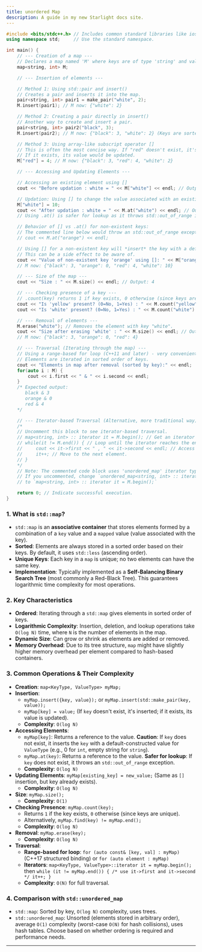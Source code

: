 ```yaml
---
title: unordered Map
description: A guide in my new Starlight docs site.
---
```


```cpp
#include <bits/stdc++.h> // Includes common standard libraries like iostream, map, string, utility.
using namespace std;     // Use the standard namespace.

int main() {
    // --- Creation of a map ---
    // Declares a map named 'M' where keys are of type 'string' and values are of type 'int'.
    map<string, int> M;

    // --- Insertion of elements ---

    // Method 1: Using std::pair and insert()
    // Creates a pair and inserts it into the map.
    pair<string, int> pair1 = make_pair("white", 2);
    M.insert(pair1); // M now: {"white": 2}

    // Method 2: Creating a pair directly in insert()
    // Another way to create and insert a pair.
    pair<string, int> pair2("black", 3);
    M.insert(pair2); // M now: {"black": 3, "white": 2} (Keys are sorted, so "black" comes before "white")

    // Method 3: Using array-like subscript operator []
    // This is often the most concise way. If "red" doesn't exist, it's inserted.
    // If it exists, its value would be updated.
    M["red"] = 4; // M now: {"black": 3, "red": 4, "white": 2}

    // --- Accessing and Updating Elements ---

    // Accessing an existing element using []
    cout << "Before updation : white = " << M["white"] << endl; // Output: 2

    // Updation: Using [] to change the value associated with an existing key.
    M["white"] = 10;
    cout << "After updation : white = " << M.at("white") << endl; // Output: 10
    // Using .at() is safer for lookup as it throws std::out_of_range if key not found.

    // Behavior of [] vs .at() for non-existent keys:
    // The commented line below would throw an std::out_of_range exception because "orange" does not exist.
    // cout << M.at("orange") << endl;

    // Using [] for a non-existent key will *insert* the key with a default-constructed value (0 for int).
    // This can be a side effect to be aware of.
    cout << "Value of non-existent key 'orange' using []: " << M["orange"] << endl; // Output: 0 (and inserts {"orange": 0})
    // M now: {"black": 3, "orange": 0, "red": 4, "white": 10}

    // --- Size of the map ---
    cout << "Size : " << M.size() << endl; // Output: 4

    // --- Checking presence of a key ---
    // .count(key) returns 1 if key exists, 0 otherwise (since keys are unique).
    cout << "Is 'yellow' present? (0=No, 1=Yes) : " << M.count("yellow") << endl; // Output: 0
    cout << "Is 'white' present? (0=No, 1=Yes) : " << M.count("white") << endl;   // Output: 1

    // --- Removal of elements ---
    M.erase("white"); // Removes the element with key "white".
    cout << "Size after erasing 'white' : " << M.size() << endl; // Output: 3
    // M now: {"black": 3, "orange": 0, "red": 4}

    // --- Traversal (Iterating through the map) ---
    // Using a range-based for loop (C++11 and later) - very convenient.
    // Elements are iterated in sorted order of keys.
    cout << "Elements in map after removal (sorted by key):" << endl;
    for(auto i : M) {
        cout << i.first << " & " << i.second << endl;
    }
    /* Expected output:
       black & 3
       orange & 0
       red & 4
    */

    // --- Iterator-based Traversal (Alternative, more traditional way) ---
    /*
    // Uncomment this block to see iterator-based traversal.
    // map<string, int> :: iterator it = M.begin(); // Get an iterator to the first element.
    // while(it != M.end()) { // Loop until the iterator reaches the end of the map.
    //     cout << it->first << " , " << it->second << endl; // Access key (first) and value (second) using ->
    //     it++; // Move to the next element.
    // }
    */
    // Note: The commented code block uses 'unordered_map' iterator type, but 'map' iterators work the same way.
    // If you uncommented, change `unordered_map<string, int> :: iterator it = M.begin();`
    // to `map<string, int> :: iterator it = M.begin();`

    return 0; // Indicate successful execution.
}
```

### 1\. What is `std::map`?

  * `std::map` is an **associative container** that stores elements formed by a combination of a `key` value and a `mapped` value (value associated with the key).
  * **Sorted**: Elements are always stored in a sorted order based on their keys. By default, it uses `std::less` (ascending order).
  * **Unique Keys**: Each key in a `map` is unique; no two elements can have the same key.
  * **Implementation**: Typically implemented as a **Self-Balancing Binary Search Tree** (most commonly a Red-Black Tree). This guarantees logarithmic time complexity for most operations.

### 2\. Key Characteristics

  * **Ordered**: Iterating through a `std::map` gives elements in sorted order of keys.
  * **Logarithmic Complexity**: Insertion, deletion, and lookup operations take `O(log N)` time, where `N` is the number of elements in the map.
  * **Dynamic Size**: Can grow or shrink as elements are added or removed.
  * **Memory Overhead**: Due to its tree structure, `map` might have slightly higher memory overhead per element compared to hash-based containers.

### 3\. Common Operations & Their Complexity

  * **Creation**: `map<KeyType, ValueType> myMap;`
  * **Insertion**:
      * `myMap.insert({key, value});` or `myMap.insert(std::make_pair(key, value));`
      * `myMap[key] = value;` (If `key` doesn't exist, it's inserted; if it exists, its value is updated).
      * **Complexity**: `O(log N)`
  * **Accessing Elements**:
      * `myMap[key]`: Returns a reference to the value. **Caution**: If `key` does not exist, it inserts the `key` with a default-constructed value for `ValueType` (e.g., 0 for `int`, empty string for `string`).
      * `myMap.at(key)`: Returns a reference to the value. **Safer for lookup**: If `key` does not exist, it throws an `std::out_of_range` exception.
      * **Complexity**: `O(log N)`
  * **Updating Elements**: `myMap[existing_key] = new_value;` (Same as `[]` insertion, but key already exists).
      * **Complexity**: `O(log N)`
  * **Size**: `myMap.size();`
      * **Complexity**: `O(1)`
  * **Checking Presence**: `myMap.count(key);`
      * Returns `1` if the key exists, `0` otherwise (since keys are unique).
      * Alternatively, `myMap.find(key) != myMap.end();`
      * **Complexity**: `O(log N)`
  * **Removal**: `myMap.erase(key);`
      * **Complexity**: `O(log N)`
  * **Traversal**:
      * **Range-based for loop**: `for (auto const& [key, val] : myMap)` (C++17 structured binding) or `for (auto element : myMap)`
      * **Iterators**: `map<KeyType, ValueType>::iterator it = myMap.begin();` then `while (it != myMap.end()) { /* use it->first and it->second */ it++; }`
      * **Complexity**: `O(N)` for full traversal.

### 4\. Comparison with `std::unordered_map`

  * `std::map`: Sorted by key, `O(log N)` complexity, uses trees.
  * `std::unordered_map`: Unsorted (elements stored in arbitrary order), average `O(1)` complexity (worst-case `O(N)` for hash collisions), uses hash tables. Choose based on whether ordering is required and performance needs.

-----

